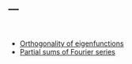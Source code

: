 ---
---

<br>

- [Orthogonality of eigenfunctions](notes/ortho.pdf)
- [Partial sums of Fourier series](notes/fourier.pdf)

